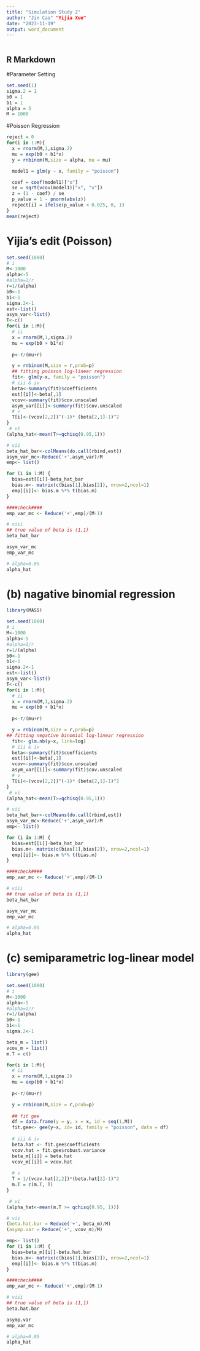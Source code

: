 ```yaml
---
title: "Simulation Study 2"
author: "Jin Cao" "Yijia Xue"
date: "2023-11-19"
output: word_document
---
```


```r

```

## R Markdown
#Parameter Setting
```r
set.seed(1)
sigma.2 = 1
b0 = 1
b1 = 1
alpha = 5
M = 1000
```

#Poisson Regression
```r
reject = 0
for(i in 1:M){
  x = rnorm(M,1,sigma.2) 
  mu = exp(b0 + b1*x)
  y = rnbinom(M,size = alpha, mu = mu)

  model1 = glm(y ~ x, family = "poisson")

  coef = coef(model1)["x"]
  se = sqrt(vcov(model1)["x", "x"])
  z = (1 - coef) / se
  p_value = 1 - pnorm(abs(z))
  reject[i] = ifelse(p_value < 0.025, 0, 1)
}
mean(reject)
```


# Yijia's edit (Poisson)

```r
set.seed(1000)
# i
M<-1000
alpha<-5
#alpha=1/r
r=1/(alpha)
b0<-1
b1<-1
sigma.2<-1
est<-list()
asym_var<-list()
T<-c()
for(i in 1:M){
  # ii
  x = rnorm(M,1,sigma.2) 
  mu = exp(b0 + b1*x)
  
  p<-r/(mu+r)

  y = rnbinom(M,size = r,prob=p)
  ## fitting poisson log-linear regression
  fit<- glm(y~x, family = "poisson")
  # iii & iv
  beta<-summary(fit)$coefficients
  est[[i]]<-beta[,1]
  vcov<-summary(fit)$cov.unscaled
  asym_var[[i]]<-summary(fit)$cov.unscaled
  # v
  T[i]<-(vcov[2,2])^(-1)* (beta[2,1]-1)^2
}
 # vi
(alpha_hat<-mean(T>=qchisq(0.95,1)))

# vii
beta_hat_bar<-colMeans(do.call(rbind,est))
asym_var_mc<-Reduce('+',asym_var)/M
emp<- list()

for (i in 1:M) {
  bias=est[[i]]-beta_hat_bar
  bias.m<- matrix(c(bias[1],bias[2]), nrow=2,ncol=1)
  emp[[i]]<- bias.m %*% t(bias.m)
}

####check####
emp_var_mc <- Reduce('+',emp)/(M-1)

# viii
## true value of beta is (1,1)
beta_hat_bar

asym_var_mc
emp_var_mc

# alpha=0.05
alpha_hat
```

# (b) nagative binomial regression

```r
library(MASS)

set.seed(1000)
# i
M<-1000
alpha<-5
#alpha=1/r
r=1/(alpha)
b0<-1
b1<-1
sigma.2<-1
est<-list()
asym_var<-list()
T<-c()
for(i in 1:M){
  # ii
  x = rnorm(M,1,sigma.2) 
  mu = exp(b0 + b1*x)
  
  p<-r/(mu+r)

  y = rnbinom(M,size = r,prob=p)
## fitting negative binomial log-linear regression
  fit<- glm.nb(y~x, link=log)
  # iii & iv
  beta<-summary(fit)$coefficients
  est[[i]]<-beta[,1]
  vcov<-summary(fit)$cov.unscaled
  asym_var[[i]]<-summary(fit)$cov.unscaled
  # v
  T[i]<-(vcov[2,2])^(-1)* (beta[2,1]-1)^2
}
 # vi
(alpha_hat<-mean(T>=qchisq(0.95,1)))

# vii
beta_hat_bar<-colMeans(do.call(rbind,est))
asym_var_mc<-Reduce('+',asym_var)/M
emp<- list()

for (i in 1:M) {
  bias=est[[i]]-beta_hat_bar
  bias.m<- matrix(c(bias[1],bias[2]), nrow=2,ncol=1)
  emp[[i]]<- bias.m %*% t(bias.m)
}

####check####
emp_var_mc <- Reduce('+',emp)/(M-1)

# viii
## true value of beta is (1,1)
beta_hat_bar

asym_var_mc
emp_var_mc

# alpha=0.05
alpha_hat
```

# (c) semiparametric log-linear model

```r
library(gee)

set.seed(1000)
# i
M<-1000
alpha<-5
#alpha=1/r
r=1/(alpha)
b0<-1
b1<-1
sigma.2<-1

beta_m = list()
vcov_m = list()
m.T = c()

for(i in 1:M){
  # ii
  x = rnorm(M,1,sigma.2) 
  mu = exp(b0 + b1*x)
  
  p<-r/(mu+r)

  y = rnbinom(M,size = r,prob=p)
  
  ## fit gee
  df = data.frame(y = y, x = x, id = seq(1,M))
  fit.gee<- gee(y~x, id= id, family = "poisson", data = df)
  
  # iii & iv
  beta.hat <- fit.gee$coefficients
  vcov.hat = fit.gee$robust.variance
  beta_m[[i]] = beta.hat 
  vcov_m[[i]] = vcov.hat
  
  # v
  T = 1/(vcov.hat[2,2])*(beta.hat[2]-1)^2
  m.T = c(m.T, T)
}
```

```r
 # vi
(alpha_hat<-mean(m.T >= qchisq(0.95, 1)))

# vii
(beta.hat.bar = Reduce('+', beta_m)/M)
(asymp.var = Reduce('+', vcov_m)/M)

emp<- list()
for (i in 1:M) {
  bias=beta_m[[i]]-beta.hat.bar
  bias.m<- matrix(c(bias[1],bias[2]), nrow=2,ncol=1)
  emp[[i]]<- bias.m %*% t(bias.m)
}

####check####
emp_var_mc <- Reduce('+',emp)/(M-1)

# viii
## true value of beta is (1,1)
beta.hat.bar

asymp.var
emp_var_mc

# alpha=0.05
alpha_hat
```


